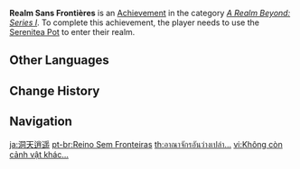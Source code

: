 {{Achievement Infobox
|title        = 
|id           = 81049
|order id     = 1050
|category     = A Realm Beyond: Series I
|description  = Use the [[Serenitea Pot]] to enter your realm.
|requirements = 
|primogems    = 5
|tracking     = 
|hidden       = 1
|topic        = 
}}
'''Realm Sans Frontières''' is an [[Achievement]] in the category ''[[A Realm Beyond: Series I]]''. To complete this achievement, the player needs to use the [[Serenitea Pot]] to enter their realm.
<!--
==Trivia==

==Video Guides==
{{EVT
|video1   = 
|caption1 = 
}}
-->
==Other Languages==
{{Other Languages
|en      = Realm Sans Frontières
|zhs     = 洞天无别景…
|zhs_rm  = Dòngtiān Wú Bié Jǐng...
|zht     = 洞天無別景…
|zht_rm  = Dòngtiān Wú Bié Jǐng...
|zh_tl   = 
|ja      = 洞天逍遥
|ja_rm   = Douten Shouyou
|ja_tl   = Stroll in the {{w|Grotto-heavens}}
|ko      = 선계 속 풍경…
|ko_rm   = Seongye Sok Punggyeong...
|ko_tl   = Landscape in Adepti World...
|es      = Mundo sin fronteras
|es_tl   = World Sans Frontières
|fr      = Mon royaume pour une théière
|fr_tl   = My Realm For a Teapot
|ru      = Таков вид обители...
|ru_tl   = Such Kind of Abode...
|th      = อาณาจักรอันว่างเปล่า...
|th_rm   = 
|th_tl   = 
|vi      = Không còn cảnh vật khác...
|vi_tl   = 
|de      = Grenzenlose Welten
|de_tl   = Limitless Worlds
|id      = Pemandangan di Dalam Poci...
|id_tl   = The View Inside the Teapot...
|pt      = Reino Sem Fronteiras
|pt_tl   = Realm Sans Frontières
|tr      = Çaydanlığın Gizli Dünyası
|tr_tl   = 
|it      = Regno senza frontiere
|it_tl   = 
}}

==Change History==
{{Change History|1.5}}
<!--
==References==
{{Reflist}}
-->
==Navigation==
{{Achievement Navbox|A Realm Beyond: Series I}}

[[ja:洞天逍遥]]
[[pt-br:Reino Sem Fronteiras]]
[[th:อาณาจักรอันว่างเปล่า...]]
[[vi:Không còn cảnh vật khác...]]